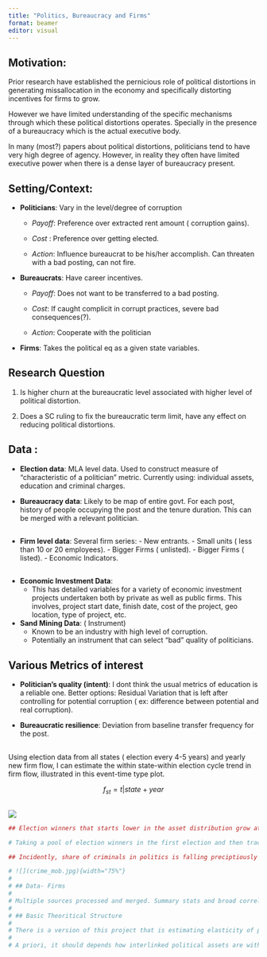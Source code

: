 ```yaml
---
title: "Politics, Bureaucracy and Firms"
format: beamer
editor: visual
---
```


## Motivation:

Prior research have established the pernicious role of political distortions in generating missallocation in the economy and specifically distorting incentives for firms to grow.

However we have limited understanding of the specific mechanisms through which these political distortions operates. Specially in the presence of a bureaucracy which is the actual executive body.

In many (most?) papers about political distortions, politicians tend to have very high degree of agency. However, in reality they often have limited executive power when there is a dense layer of bureaucracy present.

## Setting/Context:

-   **Politicians**: Vary in the level/degree of corruption

    -   *Payoff*: Preference over extracted rent amount ( corruption gains).

    -   *Cost* : Preference over getting elected.

    -   *Action*: Influence bureaucrat to be his/her accomplish. Can threaten with a bad posting, can not fire.

-   **Bureaucrats**: Have career incentives.

    -   *Payoff*: Does not want to be transferred to a bad posting.

    -   *Cost*: If caught complicit in corrupt practices, severe bad consequences(?).

    -   *Action*: Cooperate with the politician

-   **Firms**: Takes the political eq as a given state variables.

## **Research Question**

1.  Is higher churn at the bureaucratic level associated with higher level of political distortion.

2.  Does a SC ruling to fix the bureaucratic term limit, have any effect on reducing political distortions.

## Data :

-   **Election data**: MLA level data. Used to construct measure of "characteristic of a politician" metric. Currently using: individual assets, education and criminal charges.

-   **Bureaucracy data**: Likely to be map of entire govt. For each post, history of people occupying the post and the tenure duration. This can be merged with a relevant politician.

## 

-   **Firm level data**: Several firm series: - New entrants. - Small units ( less than 10 or 20 employees). - Bigger Firms ( unlisted). - Bigger Firms ( listed). - Economic Indicators.

## 

-   **Economic Investment Data**:
    -   This has detailed variables for a variety of economic investment projects undertaken both by private as well as public firms. This involves, project start date, finish date, cost of the project, geo location, type of project, etc.
-   **Sand Mining Data**: ( Instrument)
    -   Known to be an industry with high level of corruption.
    -   Potentially an instrument that can select "bad" quality of politicians.

## Various Metrics of interest

-   **Politician's quality (intent)**: I dont think the usual metrics of education is a reliable one. Better options: Residual Variation that is left after controlling for potential corruption ( ex: difference between potential and real corruption).

-   **Bureaucratic resilience**: Deviation from baseline transfer frequency for the post.

## 

Using election data from all states ( election every 4-5 years) and yearly new firm flow, I can estimate the within state-within election cycle trend in firm flow, illustrated in this event-time type plot. 

$$f_{st}=t  | state + year$$

##

![](firmflow_etim.png)

```r
## Election winners that starts lower in the asset distribution grow at a much higher rate

# Taking a pool of election winners in the first election and then tracking them across elections. Winners that fall in first quartile of asset distribution, experience a growth rate that is 7%, 12% and 20% higher than second, third and fourth quartile respectively.

## Incidently, share of criminals in politics is falling preciptiously

# ![](crime_mob.jpg){width="75%"}
# 
# ## Data- Firms
# 
# Multiple sources processed and merged. Summary stats and broad correlation next on agenda list.
# 
# ## Basic Theoritical Structure
# 
# There is a version of this project that is estimating elasticity of private investment ( or some measure of it) wrt asset growth of political class.
# 
# A priori, it should depends how interlinked political assets are with the local economy ( vs how extractive it it)
```
